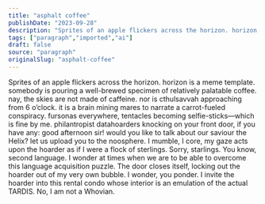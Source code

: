 ```yaml
---
title: "asphalt coffee"
publishDate: "2023-09-28"
description: "Sprites of an apple flickers across the horizon. horizon is a meme template. somebody is pouring a well-brewed specimen of relatively palatable coffe......"
tags: ["paragraph","imported","ai"]
draft: false
source: "paragraph"
originalSlug: "asphalt-coffee"
---
```


Sprites of an apple flickers across the horizon. horizon is a meme template. somebody is pouring a well-brewed specimen of relatively palatable coffee. nay, the skies are not made of caffeine. nor is cthulsavvah approaching from 6 o’clock. it is a brain mining mares to narrate a carrot-fueled conspiracy. fursonas everywhere, tentacles becoming selfie-sticks—which is fine by me. philantropist datahoarders knocking on your front door, if you have any: good afternoon sir! would you like to talk about our saviour the Helix? let us upload you to the noosphere. I mumble, I core, my gaze acts upon the hoarder as if I were a flock of sterlings. Sorry, starlings. You know, second language. I wonder at times when we are to be able to overcome this language acquisition puzzle. The door closes itself, locking out the hoarder out of my very own bubble. I wonder, you ponder. I invite the hoarder into this rental condo whose interior is an emulation of the actual TARDIS. No, I am not a Whovian.